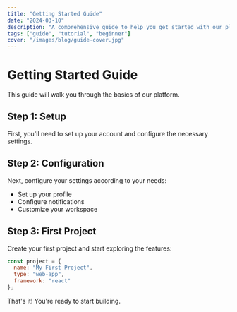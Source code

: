 ```yaml
---
title: "Getting Started Guide"
date: "2024-03-10"
description: "A comprehensive guide to help you get started with our platform."
tags: ["guide", "tutorial", "beginner"]
cover: "/images/blog/guide-cover.jpg"
---
```


# Getting Started Guide

This guide will walk you through the basics of our platform.

## Step 1: Setup

First, you'll need to set up your account and configure the necessary settings.

## Step 2: Configuration

Next, configure your settings according to your needs:

- Set up your profile
- Configure notifications
- Customize your workspace

## Step 3: First Project

Create your first project and start exploring the features:

```javascript
const project = {
  name: "My First Project",
  type: "web-app",
  framework: "react"
};
```

That's it! You're ready to start building.